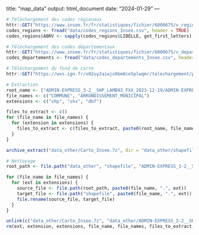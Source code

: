 title: "map_data"
output: html_document
date: "2024-01-29"
---

```{r}
# Téléchargement des codes régionaux
httr::GET("https://www.insee.fr/fr/statistiques/fichier/6800675/v_region_2023.csv", timeout(15), progress(), write_disk("data/codes_regions_Insee.csv", overwrite = TRUE))
codes_regions <- fread("data/codes_regions_Insee.csv", header = TRUE)
codes_regions$ABRV <- sapply(codes_regions$LIBELLE, get_first_letters)
```

```{r}
# Téléchargement des codes départementaux
httr::GET("https://www.insee.fr/fr/statistiques/fichier/6800675/v_departement_2023.csv", timeout(15), progress(), write_disk("data/codes_departements_Insee.csv", overwrite = TRUE))
codes_departements <- fread("data/codes_departements_Insee.csv", header = TRUE)
```

```{r}
# Téléchargement du fond de carte
httr::GET("https://wxs.ign.fr/x02uy2aiwjo9bm8ce5plwqmr/telechargement/prepackage/ADMINEXPRESS_SHP_TERRITOIRES_PACK_2023-12-19$ADMIN-EXPRESS_3-2__SHP_LAMB93_FXX_2023-12-19/file/ADMIN-EXPRESS_3-2__SHP_LAMB93_FXX_2023-12-19.7z", timeout(1800), progress(), write_disk("data_other/Carto_Insee.7z", overwrite = TRUE))

# Extraction
root_name <- ("ADMIN-EXPRESS_3-2__SHP_LAMB93_FXX_2023-12-19/ADMIN-EXPRESS/1_DONNEES_LIVRAISON_2023-12-00156/ADE_3-2_SHP_LAMB93_FXX-ED2023-12-19/")
file_names <- c("COMMUNE", "ARRONDISSEMENT_MUNICIPAL")
extensions <- c("shp", "shx", "dbf")

files_to_extract <- c()
for (file_name in file_names) {
  for (extension in extensions) {
    files_to_extract <- c(files_to_extract, paste0(root_name, file_name, ".", extension))
  }
}

archive_extract("data_other/Carto_Insee.7z", dir = "data_other/shapefile", files = files_to_extract)

# Nettoyage
root_path <- file.path("data_other", "shapefile", "ADMIN-EXPRESS_3-2__SHP_LAMB93_FXX_2023-12-19", "ADMIN-EXPRESS", "1_DONNEES_LIVRAISON_2023-12-00156", "ADE_3-2_SHP_LAMB93_FXX-ED2023-12-19")

for (file_name in file_names) {
  for (ext in extensions) {
    source_file <- file.path(root_path, paste0(file_name, ".", ext))
    target_file <- file.path("shapefile", paste0(file_name, ".", ext))
    file.rename(source_file, target_file)
  }
}

unlink(c("data_other/Carto_Insee.7z", "data_other/ADMIN-EXPRESS_3-2__SHP_LAMB93_FXX_2023-12-19"), recursive = TRUE)
rm(ext, extension, extensions, file_name, file_names, files_to_extract, root_name, root_path, source_file, target_file)
```
